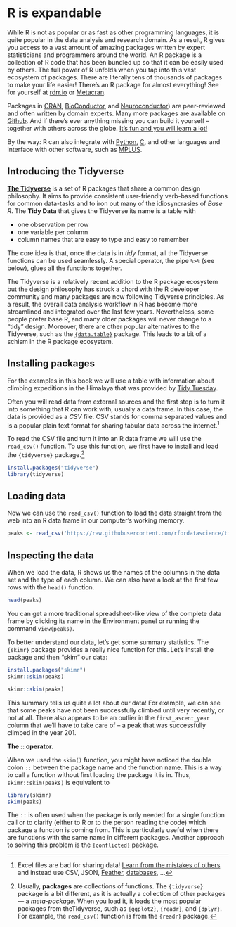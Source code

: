# R is expandable

While R is not as popular or as fast as other programming languages, it is quite popular in the data analysis and research domain. As a result, R gives you access to a vast amount of amazing packages written by expert statisticians and programmers around the world. An R package is a collection of R code that has been bundled up so that it can be easily used by others. The full power of R unfolds when you tap into this vast ecosystem of
packages. There are literally tens of thousands of packages to make your life
easier! There's an R package for almost everything! See for yourself at
[rdrr.io](https://rdrr.io/) or [Metacran](https://www.r-pkg.org/).

Packages in [CRAN](https://cran.r-project.org/),
[BioConductor](https://www.bioconductor.org/), and
[Neuroconductor](https://neuroconductor.org/)) are peer-reviewed and often
written by domain experts. Many more packages are available on
[Github](https://github.com/topics/r?l=r). And if there's ever anything missing
you can build it yourself -- together with others across the globe. [It's fun
and you will learn a
lot!](https://www.rstudio.com/resources/rstudioglobal-2021/make-a-package-make-some-friends/)

By the way: R can also integrate with
[Python](https://rstudio.github.io/reticulate/), [C](http://www.rcpp.org/), and
other languages and interface with other software, such as
[MPLUS](https://mclust-org.github.io/mclust/).

## Introducing the Tidyverse

[**The Tidyverse**](https://www.tidyverse.org/) is a set of R packages that
share a common design philosophy. It aims to provide consistent user-friendly
verb-based functions for common data-tasks and to iron out many of the
idiosyncrasies of *Base R*. The **Tidy Data** that gives the Tidyverse its name
is a table with

  * one observation per row
  * one variable per column
  * column names that are easy to type and easy to remember

The core idea is that, once the data is in *tidy* format, all the Tidyverse
functions can be used seamlessly. A special operator, the pipe `%>%` (see
below), glues all the functions together.

The Tidyverse is a relatively recent addition to the R package ecosystem but the
design philosophy has struck a chord with the R developer community and
many packages are now following Tidyverse principles. As a result, the overall
data analysis workflow in R has become more streamlined and integrated over
the last few years. Nevertheless, some people prefer base R, and many older
packages will never change to a "tidy" design. Moreover, there are other popular
alternatives to the Tidyverse, such as the
[`{data.table}`](https://rdatatable.gitlab.io/data.table/) package. This leads
to a bit of a schism in the R package ecosystem.

## Installing packages

For the examples in this book we will use a table with information about climbing expeditions in the Himalaya that was provided by [Tidy Tuesday](https://github.com/rfordatascience/tidytuesday/blob/master/data/2020/2020-09-22/readme.md).

Often you will read data from external sources and the first step is to turn it into something that R can work with, usually a data frame. In this case, the data is provided as a *CSV* file. CSV stands for comma separated values and is a popular plain text format for sharing tabular data across the internet.^[Excel files are bad for sharing data! [Learn from the mistakes of others](https://www.theverge.com/2020/8/6/21355674/human-genes-rename-microsoft-excel-misreading-dates) and instead use CSV, JSON, [Feather](https://blog.rstudio.com/2016/03/29/feather/), [databases](https://db.rstudio.com/databases/sqlite/), ...]

To read the CSV file and turn it into an R data frame we will use the `read_csv()`
function. To use this function, we first have to install and load the `{tidyverse}` package.^[ 
Usually, **packages** are collections of functions. The `{tidyverse}` package is a bit different, as it is actually a collection of other packages --- a *meta-package*. When you load it, it loads the most popular packages from theTidyverse, such as `{ggplot2}`, `{readr}`, and `{dplyr}`. For example, the `read_csv()` function is from the `{readr}` package.]

```r
install.packages("tidyverse")
library(tidyverse)
```

## Loading data

Now we can use the `read_csv()` function to load the data straight from the web into an R data frame in our computer's working memory.

```r
peaks <- read_csv('https://raw.githubusercontent.com/rfordatascience/tidytuesday/master/data/2020/2020-09-22/peaks.csv')
```

## Inspecting the data

When we load the data, R shows us the names of the columns in the data set and the type of each column. We can also have a look at the first few rows with the `head()` function.

```r
head(peaks)
```

You can get a more traditional spreadsheet-like view of the complete data frame by
clicking its name in the Environment panel or running the command `view(peaks)`.

To better understand our data, let's get some summary statistics. The `{skimr}`
package provides a really nice function for this. Let's install the package and
then "skim" our data:

```r
install.packages("skimr")
skimr::skim(peaks)
```
```r
skimr::skim(peaks)
```

This summary tells us quite a lot about our data! For example, we can
see that some peaks have not been successfully climbed until very recently, or not at
all. There also appears to be an outlier in the `first_ascent_year` column that we'll 
have to take care of -- a peak that was successfully climbed in the year 201.

:::{ .more }
**The :: operator.** 

When we used the `skim()` function, you might have noticed the double colon `::` between the package name and
the function name. This is a way to call a function without first loading the package
it is in. Thus, `skimr::skim(peaks)` is equivalent to

```r
library(skimr)
skim(peaks)
```

The `::` is often used when the package is only needed for a single function
call or to clarify (either to R or to the person reading the code) which package a
function is coming from. This is particularly useful when there are functions
with the same name in different packages. Another approach to solving this
problem is the [`{conflicted}`](https://conflicted.r-lib.org/) package. 
:::
